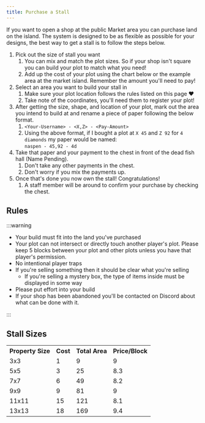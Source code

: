 ```yaml
---
title: Purchase a Stall
---
```


If you want to open a shop at the public Market area you can purchase land on the island. The system is designed to be as flexible as possible for your designs, the best way to get a stall is to follow the steps below. 

1. Pick out the size of stall you want
    1. You can mix and match the plot sizes. So if your shop isn't square you can build your plot to match what you need! 
    2. Add up the cost of your plot using the chart below or the example area at the market island. Remember the amount you'll need to pay!
2. Select an area you want to build your stall in
    1. Make sure your plot location follows the rules listed on this page ♥
    2. Take note of the coordinates, you'll need them to register your plot! 
3. After getting the size, shape, and location of your plot, mark out the area you intend to build at and rename a piece of paper following the below format. 
    1. `<Your-Username> - <X,Z> - <Pay-Amount>`
    2. Using the above format, if I bought a plot at `X 45` and `Z 92`  for `4 diamonds` my paper would be named:  
    `naspen - 45,92 - 4d`
4. Take that paper and your payment to the chest in front of the dead fish hall (Name Pending).
    1. Don't take any other payments in the chest. 
    2. Don't worry if you mix the payments up.
5. Once that's done you now own the stall! Congratulations!
    1. A staff member will be around to confirm your purchase by checking the chest.

## Rules 

:::warning

- Your build must fit into the land you've purchased
- Your plot can not intersect or directly touch another player's plot. Please keep 5 blocks between your plot and other plots unless you have that player's permission.
- No intentional player traps
- If you're selling something then it should be clear what you're selling
    - If you're selling a mystery box, the type of items inside must be displayed in some way
- Please put effort into your build
- If your shop has been abandoned you'll be contacted on Discord about what can be done with it.

:::

## Stall Sizes 

<table>

<tr>
<th>Property Size</th>
<th>Cost</th>
<th>Total Area</th>
<th>Price/Block</th>
</tr>

<tr>
<td>3x3</td>
<td>1</td>
<td>9</td>
<td>9</td>
</tr>

<tr>
<td>5x5</td>
<td>3</td>
<td>25</td>
<td>8.3</td>
</tr>

<tr>
<td>7x7</td>
<td>6</td>
<td>49</td>
<td>8.2</td>
</tr>

<tr>
<td>9x9</td>
<td>9</td>
<td>81</td>
<td>9</td>
</tr>

<tr>
<td>11x11</td>
<td>15</td>
<td>121</td>
<td>8.1</td>
</tr>

<tr>
<td>13x13</td>
<td>18</td>
<td>169</td>
<td>9.4</td>
</tr>


</table>